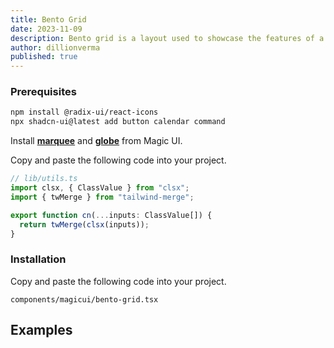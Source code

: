 ```yaml
---
title: Bento Grid
date: 2023-11-09
description: Bento grid is a layout used to showcase the features of a product in a simple and elegant way.
author: dillionverma
published: true
---
```


<ComponentPreview name="bento-demo" />

<Steps>

### Prerequisites

```bash
npm install @radix-ui/react-icons
npx shadcn-ui@latest add button calendar command
```

Install [**marquee**](/components/marquee) and [**globe**](/components/globe) from Magic UI.

Copy and paste the following code into your project.

```typescript
// lib/utils.ts
import clsx, { ClassValue } from "clsx";
import { twMerge } from "tailwind-merge";

export function cn(...inputs: ClassValue[]) {
  return twMerge(clsx(inputs));
}
```

### Installation

Copy and paste the following code into your project.

```text
components/magicui/bento-grid.tsx
```

<ComponentSource name="bento-grid" />

</Steps>

## Examples

<ComponentPreview name="bento-demo-vertical" />
